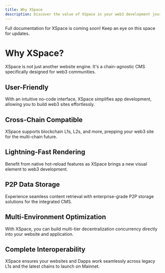 ```yaml
---
title: Why XSpace
description: Discover the value of XSpace in your web3 development journey.
---
```



<Callout type="info">
    Full documentation for XSpace is coming soon! Keep an eye on this space for updates.
</Callout>

# Why XSpace?

XSpace is not just another website engine. It's a chain-agnostic CMS specifically designed for web3 communities.

## User-Friendly
With an intuitive no-code interface, XSpace simplifies app development, allowing you to build web3 sites effortlessly.

## Cross-Chain Compatible
XSpace supports blockchain L1s, L2s, and more, prepping your web3 site for the multi-chain future.

## Lightning-Fast Rendering
Benefit from native hot-reload features as XSpace brings a new visual element to web3 development.

## P2P Data Storage
Experience seamless content retrieval with enterprise-grade P2P storage solutions for the integrated CMS.

## Multi-Environment Optimization
With XSpace, you can build multi-tier decentralization concurrency directly into your website and application.

## Complete Interoperability
XSpace ensures your websites and Dapps work seamlessly across legacy L1s and the latest chains to launch on Mainnet.

